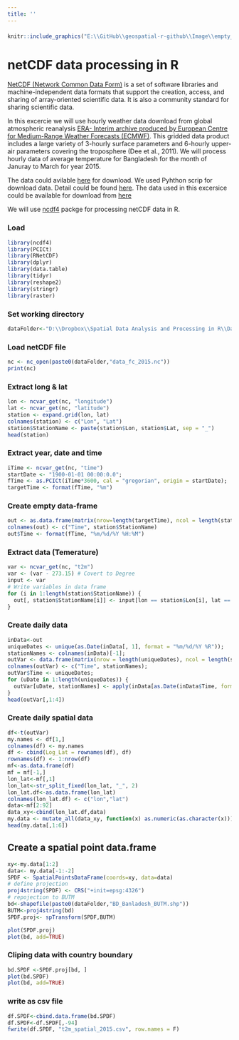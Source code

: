 ```yaml
---
title: ''
---
```


<div style="margin-bottom:20px;">
</div>
```r
knitr::include_graphics("E:\\GitHub\\geospatial-r-github\\Image\\empty_banner.png")
```
<div style="margin-bottom:20px;">
</div>


# netCDF data processing in R

[NetCDF (Network Common Data Form)](https://en.wikipedia.org/wiki/NetCDF) is a set of software libraries and machine-independent data formats that support the creation, access, and sharing of array-oriented scientific data. It is also a community standard for sharing scientific data. 

In this excercie we will use hourly weather data download from  global atmospheric reanalysis [ERA- Interim archive produced by European Centre for Medium-Range Weather Forecasts (ECMWF)](https://www.ecmwf.int/en/forecasts/datasets/reanalysis-datasets/era-interim). This gridded data product includes a large variety of 3-hourly surface parameters and 6-hourly upper-air parameters covering the troposphere  (Dee et al., 2011). We will process hourly data of average temperature for Bangladesh for the month of Januray to March for year 2015.

The data could avilable [here](https://apps.ecmwf.int/datasets/data/interim-land/type=fc/) for download.  We used Pyhthon scrip for download data. Detail could be found [here](https://confluence.ecmwf.int/display/WEBAPI/Access+ECMWF+Public+Datasets). The data used in this excersice could be available for download from [here](https://www.dropbox.com/s/ahz76sm7xtwgk01/Data_NetCDF.7z?dl=0) 

We will use [ncdf4](https://cran.r-project.org/web/packages/ncdf4/index.html) packge for processing netCDF   data in R. 


### Load

```r
library(ncdf4)
library(PCICt)
library(RNetCDF)
library(dplyr)
library(data.table)
library(tidyr)
library(reshape2)
library(stringr)
library(raster)
```

### Set working directory

```r
dataFolder<-"D:\\Dropbox\\Spatial Data Analysis and Processing in R\\Data_NetCDF\\"
```

### Load netCDF file

```r
nc <- nc_open(paste0(dataFolder,"data_fc_2015.nc"))
print(nc)
```

### Extract long & lat

```r
lon <- ncvar_get(nc, "longitude")
lat <- ncvar_get(nc, "latitude")
station <- expand.grid(lon, lat) 
colnames(station) <- c("Lon", "Lat")
station$StationName <- paste(station$Lon, station$Lat, sep = "_")
head(station)
```

### Extract year, date and time

```r
iTime <- ncvar_get(nc, "time")
startDate <- "1900-01-01 00:00:0.0";
fTime <- as.PCICt(iTime*3600, cal = "gregorian", origin = startDate); 
targetTime <- format(fTime, "%m")
```

### Create empty data-frame

```r
out <- as.data.frame(matrix(nrow=length(targetTime), ncol = length(station$StationName) + 1))                         
colnames(out) <- c("Time", station$StationName)
out$Time <- format(fTime, "%m/%d/%Y %H:%M")
```

### Extract data (Temerature)

```r
var <- ncvar_get(nc, "t2m") 
var <- (var - 273.15) # Covert to Degree
input <- var
# Write variables in data frame
for (i in 1:length(station$StationName)) {
  out[, station$StationName[i]] <- input[lon == station$Lon[i], lat == station$Lat[i] , ]
}
```

### Create  daily data

```r
inData<-out
uniqueDates <- unique(as.Date(inData[, 1], format = "%m/%d/%Y %R"));
stationNames <- colnames(inData)[-1];
outVar <- data.frame(matrix(nrow = length(uniqueDates), ncol = length(stationNames) + 1));
colnames(outVar) <- c("Time", stationNames);
outVar$Time <- uniqueDates;
for (uDate in 1:length(uniqueDates)) {
  outVar[uDate, stationNames] <- apply(inData[as.Date(inData$Time, format = "%m/%d/%Y %R") == uniqueDates[uDate], stationNames], MARGIN = 2, FUN = mean, na.rm = TRUE);
}
head(outVar[,1:4])
```

### Create daily spatial data

```r
df<-t(outVar)
my.names <- df[1,]
colnames(df) <- my.names
df <- cbind(Log_Lat = rownames(df), df)
rownames(df) <- 1:nrow(df)
mf<-as.data.frame(df)
mf = mf[-1,]
lon_lat<-mf[,1]
lon_lat<-str_split_fixed(lon_lat, "_", 2)
lon_lat.df<-as.data.frame(lon_lat)
colnames(lon_lat.df) <- c("lon","lat")
data<-mf[2:92]
data_xy<-cbind(lon_lat.df,data)
my.data <- mutate_all(data_xy, function(x) as.numeric(as.character(x)))
head(my.data[,1:6])
```

## Create a spatial point data.frame 

```r
xy<-my.data[1:2]
data<- my.data[-1:-2]
SPDF <- SpatialPointsDataFrame(coords=xy, data=data)
# define projection
proj4string(SPDF) <- CRS("+init=epsg:4326")
# repojection to BUTM
bd<-shapefile(paste0(dataFolder,"BD_Banladesh_BUTM.shp"))
BUTM<-proj4string(bd)
SPDF.proj<- spTransform(SPDF,BUTM)
```

```r
plot(SPDF.proj)
plot(bd, add=TRUE)
```

###  Cliping data with country boundary

```r
bd.SPDF <-SPDF.proj[bd, ]
plot(bd.SPDF)
plot(bd, add=TRUE)
```


### write as csv file

```r
df.SPDF<-cbind.data.frame(bd.SPDF)
df.SPDF<-df.SPDF[,-94]
fwrite(df.SPDF, "t2m_spatial_2015.csv", row.names = F)
```


### 